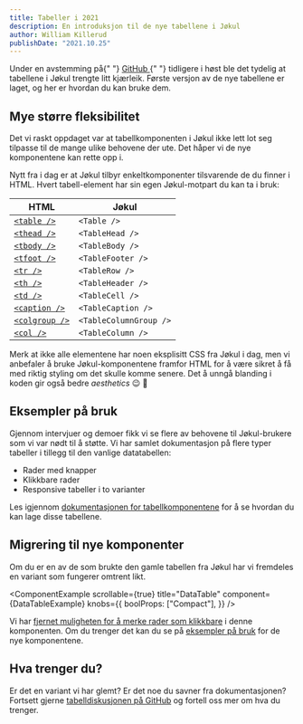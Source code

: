 ```yaml
---
title: Tabeller i 2021
description: En introduksjon til de nye tabellene i Jøkul
author: William Killerud
publishDate: "2021.10.25"
---
```



<Ingress>
    Under en avstemming på{" "}
    <a
        className="jkl-link jkl-link--external"
        href="https://github.com/fremtind/jokul/discussions?discussions_q=label%3A%22🔍+inventory%22+sort%3Atop"
    >
        GitHub
    </a>{" "}
    tidligere i høst ble det tydelig at tabellene i Jøkul trengte litt kjærleik. Første versjon av de nye tabellene er
    laget, og her er hvordan du kan bruke dem.
</Ingress>

## Mye større fleksibilitet

Det vi raskt oppdaget var at tabellkomponenten i Jøkul ikke lett lot seg tilpasse til de mange ulike behovene der ute. Det håper vi de nye komponentene kan rette opp i.

Nytt fra i dag er at Jøkul tilbyr enkeltkomponenter tilsvarende de du finner i HTML. Hvert tabell-element har sin egen Jøkul-motpart du kan ta i bruk:

<table className="jkl-layout-spacing--medium-top jkl-layout-spacing--large-bottom">
    <thead>
        <tr>
            <th>HTML</th>
            <th>Jøkul</th>
        </tr>
    </thead>
    <tbody>
        <tr>
            <td>
                <a
                    href="https://developer.mozilla.org/en-US/docs/Web/HTML/Element/table"
                    className="jkl-link jkl-link--external"
                >
                    <code>&lt;table /&gt;</code>
                </a>
            </td>
            <td>
                <code>&lt;Table /&gt;</code>
            </td>
        </tr>
        <tr>
            <td>
                <a
                    href="https://developer.mozilla.org/en-US/docs/Web/HTML/Element/thead"
                    className="jkl-link jkl-link--external"
                >
                    <code>&lt;thead /&gt;</code>
                </a>
            </td>
            <td>
                <code>&lt;TableHead /&gt;</code>
            </td>
        </tr>
        <tr>
            <td>
                <a
                    href="https://developer.mozilla.org/en-US/docs/Web/HTML/Element/tbody"
                    className="jkl-link jkl-link--external"
                >
                    <code>&lt;tbody /&gt;</code>
                </a>
            </td>
            <td>
                <code>&lt;TableBody /&gt;</code>
            </td>
        </tr>
        <tr>
            <td>
                <a
                    href="https://developer.mozilla.org/en-US/docs/Web/HTML/Element/tfoot"
                    className="jkl-link jkl-link--external"
                >
                    <code>&lt;tfoot /&gt;</code>
                </a>
            </td>
            <td>
                <code>&lt;TableFooter /&gt;</code>
            </td>
        </tr>
        <tr>
            <td>
                <a
                    href="https://developer.mozilla.org/en-US/docs/Web/HTML/Element/tr"
                    className="jkl-link jkl-link--external"
                >
                    <code>&lt;tr /&gt;</code>
                </a>
            </td>
            <td>
                <code>&lt;TableRow /&gt;</code>
            </td>
        </tr>
        <tr>
            <td>
                <a
                    href="https://developer.mozilla.org/en-US/docs/Web/HTML/Element/th"
                    className="jkl-link jkl-link--external"
                >
                    <code>&lt;th /&gt;</code>
                </a>
            </td>
            <td>
                <code>&lt;TableHeader /&gt;</code>
            </td>
        </tr>
        <tr>
            <td>
                <a
                    href="https://developer.mozilla.org/en-US/docs/Web/HTML/Element/td"
                    className="jkl-link jkl-link--external"
                >
                    <code>&lt;td /&gt;</code>
                </a>
            </td>
            <td>
                <code>&lt;TableCell /&gt;</code>
            </td>
        </tr>
        <tr>
            <td>
                <a
                    href="https://developer.mozilla.org/en-US/docs/Web/HTML/Element/caption"
                    className="jkl-link jkl-link--external"
                >
                    <code>&lt;caption /&gt;</code>
                </a>
            </td>
            <td>
                <code>&lt;TableCaption /&gt;</code>
            </td>
        </tr>
        <tr>
            <td>
                <a
                    href="https://developer.mozilla.org/en-US/docs/Web/HTML/Element/colgroup"
                    className="jkl-link jkl-link--external"
                >
                    <code>&lt;colgroup /&gt;</code>
                </a>
            </td>
            <td>
                <code>&lt;TableColumnGroup /&gt;</code>
            </td>
        </tr>
        <tr>
            <td>
                <a
                    href="https://developer.mozilla.org/en-US/docs/Web/HTML/Element/col"
                    className="jkl-link jkl-link--external"
                >
                    <code>&lt;col /&gt;</code>
                </a>
            </td>
            <td>
                <code>&lt;TableColumn /&gt;</code>
            </td>
        </tr>
    </tbody>
</table>

Merk at ikke alle elementene har noen eksplisitt CSS fra Jøkul i dag, men vi anbefaler å bruke
Jøkul-komponentene framfor HTML for å være sikret å få med riktig styling om det skulle komme
senere. Det å unngå blanding i koden gir også bedre _aesthetics_ 😉 💅

## Eksempler på bruk

Gjennom intervjuer og demoer fikk vi se flere av behovene til Jøkul-brukere som
vi var nødt til å støtte. Vi har samlet dokumentasjon på flere typer tabeller i
tillegg til den vanlige datatabellen:

-   Rader med knapper
-   Klikkbare rader
-   Responsive tabeller i to varianter

Les igjennom [dokumentasjonen for tabellkomponentene](/komponenter/table#eksempler-på-bruk) for å se hvordan du kan lage disse tabellene.

## Migrering til nye komponenter

Om du er en av de som brukte den gamle tabellen fra Jøkul har vi fremdeles en variant som fungerer omtrent likt.

<ComponentExample
    scrollable={true}
    title="DataTable"
    component={DataTableExample}
    knobs={{
        boolProps: ["Compact"],
    }}
/>

Vi har [fjernet muligheten for å merke rader som klikkbare](https://github.com/fremtind/jokul/blob/main/packages/table-react/MIGRATION.md) i denne komponenten. Om du trenger det kan du se på [eksempler på bruk](/komponenter/table#eksempler-på-bruk) for de nye komponentene.

## Hva trenger du?

Er det en variant vi har glemt? Er det noe du savner fra dokumentasjonen?
Fortsett gjerne [tabelldiskusjonen på GitHub](https://github.com/fremtind/jokul/discussions/2333)
og fortell oss mer om hva du trenger.
